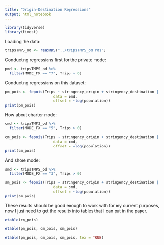 ```yaml
---
title: "Origin-Destination Regressions"
output: html_notebook
---
```


```r
library(tidyverse)
library(fixest)
```

Loading the data:

```r
tripsTMPS_od <- readRDS("../tripsTMPS_od.rds")
```

Conducting regressions first for the private mode:

```r
pmd <- tripsTMPS_od %>% 
  filter(MODE_FX == "7", Trips > 0)
```

Conducting regressions on this dataset:

```r
pm_pois <- fepois(Trips ~ stringency_origin + stringency_destination | ST^ST_RES, 
                      data = pmd,
                      offset = ~log(population))
print(pm_pois)
```

How about charter mode:

```r
cmd <- tripsTMPS_od %>% 
  filter(MODE_FX == "5", Trips > 0)

cm_pois <- fepois(Trips ~ stringency_origin + stringency_destination | ST^ST_RES, 
                      data = cmd,
                      offset = ~log(population))
print(cm_pois)
```


And shore mode:

```r
smd <- tripsTMPS_od %>% 
  filter(MODE_FX == "3", Trips > 0)

sm_pois <- fepois(Trips ~ stringency_origin + stringency_destination | ST^ST_RES, 
                      data = smd,
                      offset = ~log(population))
print(sm_pois)
```

These results should be good enough to work with for my current purposes,
now I just need to get the results into tables that I can put in the paper.

```r
etable(cm_pois)
```


```r
etable(pm_pois, cm_pois, sm_pois)
```


```r
etable(pm_pois, cm_pois, sm_pois, tex = TRUE)
```






















